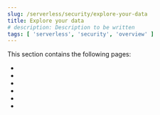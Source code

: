 ```yaml
---
slug: /serverless/security/explore-your-data
title: Explore your data
# description: Description to be written
tags: [ 'serverless', 'security', 'overview' ]
---
```


This section contains the following pages:

* <DocLink slug="/serverless/security/hosts-overview" />
* <DocLink slug="/serverless/security/network-page-overview" />
* <DocLink slug="/serverless/security/users-page" />
* <DocLink slug="/serverless/security/data-views-in-sec" />
* <DocLink slug="/serverless/security/runtime-fields" />
* <DocLink slug="/serverless/security/siem-field-reference" />
